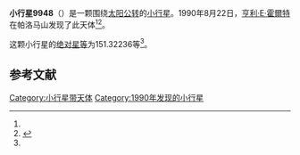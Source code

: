 {{Infobox planet
| bgcolour = #FFFFC0
| name = 9948
| symbol = 
| image = 
| caption = 
| discovery = yes
| discovery_ref = 
| discoverer = [[亨利·E·霍爾特|亨利·E·霍爾特]]
| discovery_site = [[帕洛马山|帕洛马山]] 
| discovered = 1990年8月22日
| designations = yes
| mp_name = 
| named_after = 
| alt_names = 1990 QB2/ 1979 SJ6 / 1990 SQ26
| mp_category = [[主带小行星|主带小行星]]
| orbit_ref = <ref name="a">[http://ssd.jpl.nasa.gov/sbdb.cgi?sstr=9948 9948] {{Wayback|url=http://ssd.jpl.nasa.gov/sbdb.cgi?sstr=9948 |date=20210810121047 }}，小行星數據庫瀏覽器（JPL Small-Body Database Browser）－[[美国国家航空航天局|美国国家航空航天局]]喷气推进实验室</ref>
| epoch = 2456400.5 (2013年4月18日更新)
| aphelion = {{convert|2.8982286|AU|km|3|abbr=on|lk=out}}
| perihelion = {{convert|1.8719456|AU|km|3|abbr=on}}
| semimajor = {{convert|2.3850871|AU|km|3|abbr=on}}
| eccentricity = 0.2151458
| period = 1345.410435 [[日|日]]<br />3.68[[儒略年|儒略年]]
| avg_speed = 
| inclination = 2.09209
| asc_node = 171.69478
| mean_anomaly = 
| arg_peri = 151.32236
| satellites = 
| physical_characteristics = yes
| dimensions = 
| mass = 
| density = 
| surface_grav = 
| escape_velocity = 
| sidereal_day = 
| axial_tilt = 
| pole_ecliptic_lat = 
| pole_ecliptic_lon = 
| albedo = 
| temperatures= 
| temp_name1 = 
| mean_temp_1 = 
| max_temp_1 = 
| temp_name2 = 
| max_temp_2 = 
| spectral_type = 
| abs_magnitude = 151.32236
}}

'''小行星9948'''（{{lang-en|9948}}）是一颗围绕[[太阳|太阳]][[公转|公转]]的[[小行星|小行星]]。1990年8月22日，[[亨利·E·霍爾特|亨利·E·霍爾特]]在帕洛马山发现了此天体<ref name="a" /><ref>{{cite news|title=小行星列表|url=http://cfa-www.harvard.edu/iau/lists/NumberedMPs.txt|accessdate=2013-07-08|newspaper=哈佛大学|archive-date=2008-05-17|archive-url=https://web.archive.org/web/20080517010638/http://cfa-www.harvard.edu/iau/lists/NumberedMPs.txt|dead-url=no}}</ref>。

这颗小行星的[[绝对星等|绝对星等]]为151.32236等<ref name="a" />。

==参考文献==
{{reflist}}
{{Minor Planet Number|[[小行星9947|小行星9947]]|[[小行星9949|小行星9949]]}}

{{小天体}}

[[Category:小行星带天体|Category:小行星带天体]]
[[Category:1990年发现的小行星|Category:1990年发现的小行星]]

{{asteroid-stub}}
